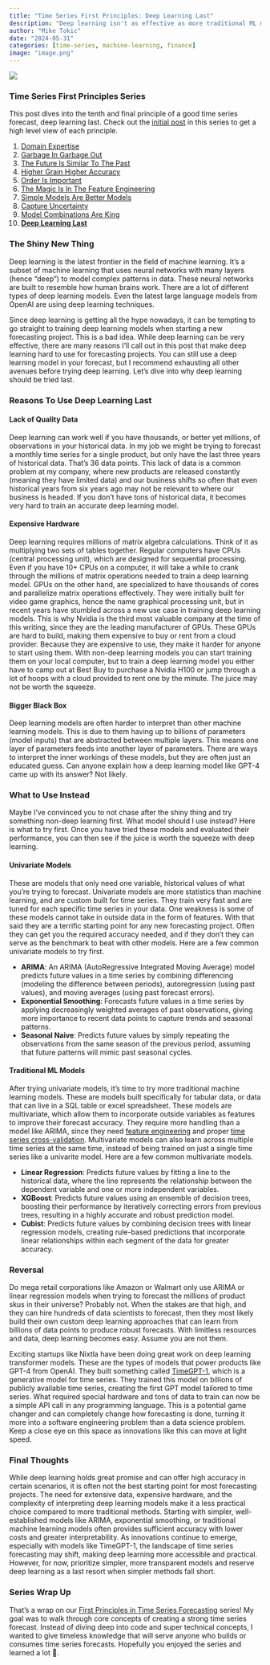 ```yaml
---
title: "Time Series First Principles: Deep Learning Last"
description: "Deep learning isn't as effective as more traditional ML models"
author: "Mike Tokic"
date: "2024-05-31"
categories: [time-series, machine-learning, finance]
image: "image.png"
---
```


![](./image.png)

### Time Series First Principles Series

This post dives into the tenth and final principle of a good time series forecast, deep learning last. Check out the [initial post](https://mftokic.github.io/posts/2024-03-26-time-series-first-principles-initial/) in this series to get a high level view of each principle. 

1. [Domain Expertise](https://mftokic.github.io/posts/2024-04-02-time-series-domain-expertise/)
2. [Garbage In Garbage Out](https://mftokic.github.io/posts/2024-04-08-time-series-garbage/)
3. [The Future Is Similar To The Past](https://mftokic.github.io/posts/2024-04-11-time-series-past-future/)
4. [Higher Grain Higher Accuracy](https://mftokic.github.io/posts/2024-04-18-time-series-grain/)
5. [Order Is Important](https://mftokic.github.io/posts/2024-04-23-time-series-order/)
6. [The Magic Is In The Feature Engineering](https://mftokic.github.io/posts/2024-05-01-time-series-features/)
7. [Simple Models Are Better Models](https://mftokic.github.io/posts/2024-05-03-time-series-simple-models/)
8. [Capture Uncertainty](https://mftokic.github.io/posts/2024-05-07-time-series-capture-uncertainty/)
9. [Model Combinations Are King](https://mftokic.github.io/posts/2024-05-28-time-series-model-avg/)
10. [**Deep Learning Last**](https://mftokic.github.io/posts/2024-05-31-time-series-deep-learning/)

### The Shiny New Thing

Deep learning is the latest frontier in the field of machine learning. It's a subset of machine learning that uses neural networks with many layers (hence "deep") to model complex patterns in data. These neural networks are built to resemble how human brains work. There are a lot of different types of deep learning models. Even the latest large language models from OpenAI are using deep learning techniques. 

Since deep learning is getting all the hype nowadays, it can be tempting to go straight to training deep learning models when starting a new forecasting project. This is a bad idea. While deep learning can be very effective, there are many reasons I'll call out in this post that make deep learning hard to use for forecasting projects. You can still use a deep learning model in your forecast, but I recommend exhausting all other avenues before trying deep learning. Let's dive into why deep learning should be tried last. 

### Reasons To Use Deep Learning Last

#### **Lack of Quality Data**

Deep learning can work well if you have thousands, or better yet millions, of observations in your historical data. In my job we might be trying to forecast a monthly time series for a single product, but only have the last three years of historical data. That's 36 data points. This lack of data is a common problem at my company, where new products are released constantly (meaning they have limited data) and our business shifts so often that even historical years from six years ago may not be relevant to where our business is headed. If you don't have tons of historical data, it becomes very hard to train an accurate deep learning model. 

#### **Expensive Hardware**

Deep learning requires millions of matrix algebra calculations. Think of it as multiplying two sets of tables together. Regular computers have CPUs (central processing unit), which are designed for sequential processing. Even if you have 10+ CPUs on a computer, it will take a while to crank through the millions of matrix operations needed to train a deep learning model. GPUs on the other hand, are specialized to have thousands of cores and parallelize matrix operations effectively. They were initially built for video game graphics, hence the name graphical processing unit, but in recent years have stumbled across a new use case in training deep learning models. This is why Nvidia is the third most valuable company at the time of this writing, since they are the leading manufacturer of GPUs. These GPUs are hard to build, making them expensive to buy or rent from a cloud provider. Because they are expensive to use, they make it harder for anyone to start using them. With non-deep learning models you can start training them on your local computer, but to train a deep learning model you either have to camp out at Best Buy to purchase a Nvidia H100 or jump through a lot of hoops with a cloud provided to rent one by the minute. The juice may not be worth the squeeze. 

#### **Bigger Black Box**

Deep learning models are often harder to interpret than other machine learning models. This is due to them having up to billions of parameters (model inputs) that are abstracted between multiple layers. This means one layer of parameters feeds into another layer of parameters. There are ways to interpret the inner workings of these models, but they are often just an educated guess. Can anyone explain how a deep learning model like GPT-4 came up with its answer? Not likely. 

### What to Use Instead

Maybe I've convinced you to not chase after the shiny thing and try something non-deep learning first. What model should I use instead? Here is what to try first. Once you have tried these models and evaluated their performance, you can then see if the juice is worth the squeeze with deep learning. 

#### **Univariate Models**

These are models that only need one variable, historical values of what you're trying to forecast. Univariate models are more statistics than machine learning, and are custom built for time series. They train very fast and are tuned for each specific time series in your data. One weakness is some of these models cannot take in outside data in the form of features. With that said they are a terrific starting point for any new forecasting project. Often they can get you the required accuracy needed, and if they don't they can serve as the benchmark to beat with other models. Here are a few common univariate models to try first. 

- **ARIMA**: An ARIMA (AutoRegressive Integrated Moving Average) model predicts future values in a time series by combining differencing (modeling the difference between periods), autoregression (using past values), and moving averages (using past forecast errors).
- **Exponential Smoothing**: Forecasts future values in a time series by applying decreasingly weighted averages of past observations, giving more importance to recent data points to capture trends and seasonal patterns.
- **Seasonal Naive**: Predicts future values by simply repeating the observations from the same season of the previous period, assuming that future patterns will mimic past seasonal cycles.

#### **Traditional ML Models**

After trying univariate models, it's time to try more traditional machine learning models. These are models built specifically for tabular data, or data that can live in a SQL table or excel spreadsheet. These models are multivariate, which allow them to incorporate outside variables as features to improve their forecast accuracy. They require more handling than a model like ARIMA, since they need [feature engineering](https://mftokic.github.io/posts/2024-05-01-time-series-features/index.html) and proper [time series cross-validation](https://mftokic.github.io/posts/2024-05-01-time-series-features/index.html). Multivariate models can also learn across multiple time series at the same time, instead of being trained on just a single time series like a univarite model. Here are a few common multivariate models. 

- **Linear Regression**: Predicts future values by fitting a line to the historical data, where the line represents the relationship between the dependent variable and one or more independent variables.
- **XGBoost**: Predicts future values using an ensemble of decision trees, boosting their performance by iteratively correcting errors from previous trees, resulting in a highly accurate and robust prediction model.
- **Cubist**: Predicts future values by combining decision trees with linear regression models, creating rule-based predictions that incorporate linear relationships within each segment of the data for greater accuracy.

### Reversal 

Do mega retail corporations like Amazon or Walmart only use ARIMA or linear regression models when trying to forecast the millions of product skus in their universe? Probably not. When the stakes are that high, and they can hire hundreds of data scientists to forecast, then they most likely build their own custom deep learning approaches that can learn from billions of data points to produce robust forecasts. With limitless resources and data, deep learning becomes easy. Assume you are not them. 

Exciting startups like Nixtla have been doing great work on deep learning transformer models. These are the types of models that power products like GPT-4 from OpenAI. They built something called [TimeGPT-1](https://docs.nixtla.io/), which is a generative model for time series. They trained this model on billions of publicly available time series, creating the first GPT model tailored to time series. What required special hardware and tons of data to train can now be a simple API call in any programming language. This is a potential game changer and can completely change how forecasting is done, turning it more into a software engineering problem than a data science problem. Keep a close eye on this space as innovations like this can move at light speed. 

### Final Thoughts

While deep learning holds great promise and can offer high accuracy in certain scenarios, it is often not the best starting point for most forecasting projects. The need for extensive data, expensive hardware, and the complexity of interpreting deep learning models make it a less practical choice compared to more traditional methods. Starting with simpler, well-established models like ARIMA, exponential smoothing, or traditional machine learning models often provides sufficient accuracy with lower costs and greater interpretability. As innovations continue to emerge, especially with models like TimeGPT-1, the landscape of time series forecasting may shift, making deep learning more accessible and practical. However, for now, prioritize simpler, more transparent models and reserve deep learning as a last resort when simpler methods fall short.

### Series Wrap Up

That's a wrap on our [First Principles in Time Series Forecasting](https://mftokic.github.io/posts/2024-03-26-time-series-first-principles-initial/) series! My goal was to walk through core concepts of creating a strong time series forecast. Instead of diving deep into code and super technical concepts, I wanted to give timeless knowledge that will serve anyone who builds or consumes time series forecasts. Hopefully you enjoyed the series and learned a lot 🤞. 